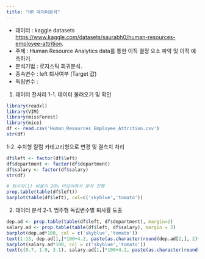 ```yaml
---
title: "HR 데이터분석"
---
```


-   데이터 : kaggle datasets <https://www.kaggle.com/datasets/saurabh0/human-resources-employee-attrition>.
-   주제 : Human Resource Analytics data를 통한 이직 결정 요소 파악 및 이직 예측하기.
-   분석기법 : 로지스틱 회귀분석.
-   종속변수 : left 퇴사여부 (Target 값)
-   독립변수 : 

1.  데이터 전처리
1-1. 데이터 불러오기 및 확인
```r
library(readxl)
library(VIM)
library(missForest)
library(mice)
df <- read.csv('Human_Resources_Employee_Attrition.csv')
str(df)
```

1-2. 수치형 칼럼 카테고리형으로 변경 및 결측치 처리
```r
df$left <- factor(df$left)
df$department <- factor(df$department)
df$salary <- factor(df$salary)
str(df)
```
```r
# 퇴사자(1) 비율이 20% 이상이여서 분석 진행
prop.table(table(df$left))
barplot(table(df$left), col=c('skyblue','tomato'))
```

2. 데이터 분석
2-1. 범주형 독립변수별 퇴사률 도출
```r
dep.ad <- prop.table(table(df$left, df$department), margin=2)
salary.ad <- prop.table(table(df$left, df$salary), margin = 2)
barplot(dep.ad*100, col = c('skyblue','tomato'))
text(1:13, dep.ad[1,]*100+4.2, paste(as.character(round(dep.ad[2,], 2)*100),'%'))
barplot(salary.ad*100, col = c('skyblue','tomato'))
text(c(0.7, 1.9, 3.1), salary.ad[1,]*100+4.2, paste(as.character(round(salary.ad[2,], 2)*100),'%'))

```



```r

```

